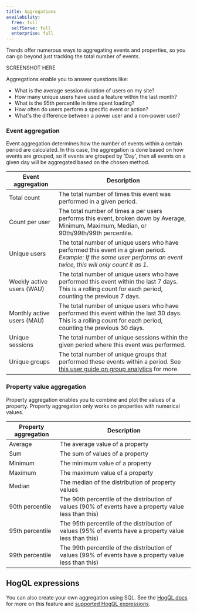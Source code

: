 ```yaml
---
title: Aggregations
availability:
  free: full
  selfServe: full
  enterprise: full
---
```


Trends offer numerous ways to aggregating events and properties, so you can go beyond just tracking the total number of events.

SCREENSHOT HERE

Aggregations enable you to answer questions like:

- What is the average session duration of users on my site?
- How many unique users have used a feature within the last month?
- What is the 95th percentile in time spent loading?
- How often do users perform a specific event or action?
- What's the difference between a power user and a non-power user?

### Event aggregation

Event aggregation determines how the number of events within a certain period are calculated. In this case, the aggregation is done based on how events are grouped, so if events are grouped by 'Day', then all events on a given day will be aggregated based on the chosen method.

| Event aggregation          | Description                                                                                                                                                          |
| -------------------------- | -------------------------------------------------------------------------------------------------------------------------------------------------------------------- |
| Total count                | The total number of times this event was performed in a given period.                                                                                                |
| Count per user             | The total number of times a per users performs this event, broken down by Average, Minimum, Maximum, Median, or 90th/99th/99th percentile.                            |
| Unique users               | The total number of unique users who have performed this event in a given period. _Example: If the same user performs an event twice, this will only count it as 1_. |
| Weekly active users (WAU)  | The total number of unique users who have performed this event within the last 7 days. This is a rolling count for each period, counting the previous 7 days.        |
| Monthly active users (MAU) | The total number of unique users who have performed this event within the last 30 days. This is a rolling count for each period, counting the previous 30 days.      |
| Unique sessions            | The total number of unique sessions within the given period where this event was performed.                                                                          |
| Unique groups              | The total number of unique groups that performed these events within a period. See [this user guide on group analytics](/docs/user-guides/group-analytics) for more. |

### Property value aggregation

Property aggregation enables you to combine and plot the values of a property. Property aggregation only works on properties with numerical values.

| Property aggregation | Description                                                                                            |
| -------------------- | ------------------------------------------------------------------------------------------------------ |
| Average              | The average value of a property                                                                        |
| Sum                  | The sum of values of a property                                                                        |
| Minimum              | The minimum value of a property                                                                        |
| Maximum              | The maximum value of a property                                                                        |
| Median               | The median of the distribution of property values                                                      |
| 90th percentile      | The 90th percentile of the distribution of values (90% of events have a property value less than this) |
| 95th percentile      | The 95th percentile of the distribution of values (95% of events have a property value less than this) |
| 99th percentile      | The 99th percentile of the distribution of values (99% of events have a property value less than this) |

## HogQL expressions

You can also create your own aggregation using SQL. See the [HogQL docs](/docs/hogql) for more on this feature and [supported HogQL expressions](/docs/hogql/expressions).